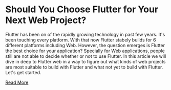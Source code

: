# Should You Choose Flutter for Your Next Web Project?

Flutter has been on of the rapidly growing technology in past few years. It's been touching every platform. With that now Flutter stabely builds for 6 different platforms including Web. However, the question emerges is Flutter the best choice for your application? Specially for Web applications, people still are not able to decide whether or not to use Flutter. In this article we will dive in deep to Flutter web in a way to figure out what kinds of web projects are most suitable to build with Flutter and what not yet to build with Flutter. Let's get started.

<a href="blog/is-flutter-best-choice-for-your-next-web-project">Read More</a>